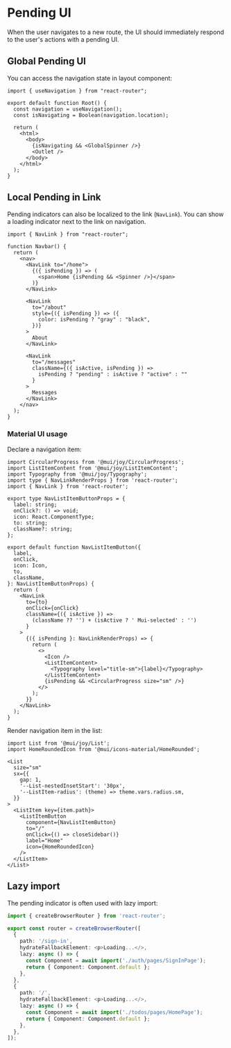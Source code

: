 # Pending UI

When the user navigates to a new route, the UI should immediately respond to the user's actions with a pending UI.


## Global Pending UI

You can access the navigation state in layout component:

```tsx
import { useNavigation } from "react-router";

export default function Root() {
  const navigation = useNavigation();
  const isNavigating = Boolean(navigation.location);

  return (
    <html>
      <body>
        {isNavigating && <GlobalSpinner />}
        <Outlet />
      </body>
    </html>
  );
}
```


## Local Pending in Link

Pending indicators can also be localized to the link (`NavLink`). You can show a loading indicator next to the link on navigation.

```tsx
import { NavLink } from "react-router";

function Navbar() {
  return (
    <nav>
      <NavLink to="/home">
        {({ isPending }) => (
          <span>Home {isPending && <Spinner />}</span>
        )}
      </NavLink>

      <NavLink
        to="/about"
        style={({ isPending }) => ({
          color: isPending ? "gray" : "black",
        })}
      >
        About
      </NavLink>

      <NavLink
        to="/messages"
        className={({ isActive, isPending }) =>
          isPending ? "pending" : isActive ? "active" : ""
        }
      >
        Messages
      </NavLink>
    </nav>
  );
}
```

### Material UI usage

Declare a navigation item:

```tsx title="NavListItemButton"
import CircularProgress from '@mui/joy/CircularProgress';
import ListItemContent from '@mui/joy/ListItemContent';
import Typography from '@mui/joy/Typography';
import type { NavLinkRenderProps } from 'react-router';
import { NavLink } from 'react-router';

export type NavListItemButtonProps = {
  label: string;
  onClick?: () => void;
  icon: React.ComponentType;
  to: string;
  className?: string;
};

export default function NavListItemButton({
  label,
  onClick,
  icon: Icon,
  to,
  className,
}: NavListItemButtonProps) {
  return (
    <NavLink
      to={to}
      onClick={onClick}
      className={({ isActive }) =>
        (className ?? '') + (isActive ? ' Mui-selected' : '')
      }
    >
      {({ isPending }: NavLinkRenderProps) => {
        return (
          <>
            <Icon />
            <ListItemContent>
              <Typography level="title-sm">{label}</Typography>
            </ListItemContent>
            {isPending && <CircularProgress size="sm" />}
          </>
        );
      }}
    </NavLink>
  );
}
```

Render navigation item in the list:
```tsx
import List from '@mui/joy/List';
import HomeRoundedIcon from '@mui/icons-material/HomeRounded';

<List
  size="sm"
  sx={{
    gap: 1,
    '--List-nestedInsetStart': '30px',
    '--ListItem-radius': (theme) => theme.vars.radius.sm,
  }}
>
  <ListItem key={item.path}>
    <ListItemButton
      component={NavListItemButton}
      to="/"
      onClick={() => closeSidebar()}
      label="Home"
      icon={HomeRoundedIcon}
    />
  </ListItem>
</List>
```


## Lazy import

The pending indicator is often used with lazy import:

```ts title="routes.tsx"
import { createBrowserRouter } from 'react-router';

export const router = createBrowserRouter([
  {
    path: '/sign-in',
    hydrateFallbackElement: <p>Loading...</>,
    lazy: async () => {
      const Component = await import('./auth/pages/SignInPage');
      return { Component: Component.default };
    },
  },
  {
    path: '/',
    hydrateFallbackElement: <p>Loading...</>,
    lazy: async () => {
      const Component = await import('./todos/pages/HomePage');
      return { Component: Component.default };
    },
  },
]);
```
